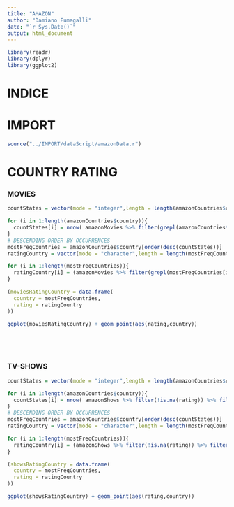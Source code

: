 ```yaml
---
title: "AMAZON"
author: "Damiano Fumagalli"
date: "`r Sys.Date()`"
output: html_document
---
```


```r
library(readr)
library(dplyr)
library(ggplot2)
```

# INDICE

# IMPORT

```r
source("../IMPORT/dataScript/amazonData.r")
```

# COUNTRY RATING {#countryRating}

### MOVIES

```r

countStates = vector(mode = "integer",length = length(amazonCountries$country))

for (i in 1:length(amazonCountries$country)){
  countStates[i] = nrow( amazonMovies %>% filter(grepl(amazonCountries$country[i],country )) )
}
# DESCENDING ORDER BY OCCURRENCES
mostFreqCountries = amazonCountries$country[order(desc(countStates))]
ratingCountry = vector(mode = "character",length = length(mostFreqCountries))

for (i in 1:length(mostFreqCountries)){
  ratingCountry[i] = (amazonMovies %>% filter(grepl(mostFreqCountries[i],country)) %>% group_by(rating) %>% summarise(count = n()) %>% arrange(desc(count)))$rating[1]
}

(moviesRatingCountry = data.frame(
  country = mostFreqCountries,
  rating = ratingCountry
))

ggplot(moviesRatingCountry) + geom_point(aes(rating,country))






```

### TV-SHOWS

```r
countStates = vector(mode = "integer",length = length(amazonCountries$country))

for (i in 1:length(amazonCountries$country)){
  countStates[i] = nrow( amazonShows %>% filter(!is.na(rating)) %>% filter(grepl(amazonCountries$country[i],country )) )
}
# DESCENDING ORDER BY OCCURRENCES
mostFreqCountries = amazonCountries$country[order(desc(countStates))]
ratingCountry = vector(mode = "character",length = length(mostFreqCountries))

for (i in 1:length(mostFreqCountries)){
  ratingCountry[i] = (amazonShows %>% filter(!is.na(rating)) %>% filter(grepl(mostFreqCountries[i],country)) %>% group_by(rating) %>% summarise(count = n()) %>% arrange(desc(count)))$rating[1]
}

(showsRatingCountry = data.frame(
  country = mostFreqCountries,
  rating = ratingCountry
))

ggplot(showsRatingCountry) + geom_point(aes(rating,country))


```
